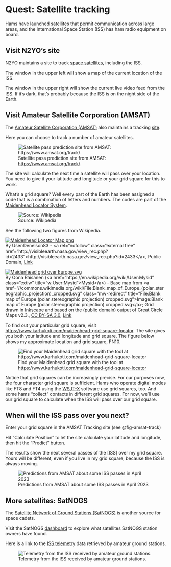 # Quest: Satellite tracking {- #quest-sattelites}

Hams have launched satellites that permit communication across large areas, and the International Space Station (ISS) has ham radio equipment on board.

## Visit N2YO's site {-}

N2YO maintains a site to track [space satellites](https://www.n2yo.com/space-station/), including the ISS.

The window in the upper left will show a map of the current location of the ISS.

The window in the upper right will show the current live video feed from the ISS.
If it's dark, that's probably because the ISS is on the night side of the Earth.

## Visit Amateur Satellite Corporation (AMSAT) {-}

The [Amateur Satellite Corporation (AMSAT)](https://www.amsat.org/) also maintains a tracking [site](https://www.amsat.org/track/).

Here you can choose to track a number of amateur satellites.

![Satellite pass prediction site from AMSAT: <https://www.amsat.org/track/>](include/img/amsat-track.png){#fig-amsat-track}

The site will calculate the next time a satellite will pass over your location.
You need to give it your latitude and longitude or your grid square for this to work.

What's a grid square? Well every part of the Earth has been assigned a code that is a combination of letters and numbers. The codes are part of the [Maidenhead Locator System](https://en.wikipedia.org/wiki/Maidenhead_Locator_System).

![Source: Wikipedia](https://upload.wikimedia.org/wikipedia/commons/thumb/d/de/Maidenhead_Locator_System_explained.svg/1200px-Maidenhead_Locator_System_explained.svg.png){#fig-maidenhead-locator}

<!-- <p><a href="https://commons.wikimedia.org/wiki/File:Maidenhead_Locator_System_explained.svg#/media/File:Maidenhead_Locator_System_explained.svg"><img src="https://upload.wikimedia.org/wikipedia/commons/thumb/d/de/Maidenhead_Locator_System_explained.svg/1200px-Maidenhead_Locator_System_explained.svg.png" alt="Maidenhead Locator System explained.svg"></a><br>By &lt;a href="https://en.wikipedia.org/wiki/User:Mysid" class="extiw" title="w:User:Mysid"&gt;Mysid&lt;/a&gt; - Self-drawn in Inkscape., Public Domain, <a href="https://commons.wikimedia.org/w/index.php?curid=2526302">Link</a></p> -->

See the following two figures from Wikipedia.

<p><a href="https://commons.wikimedia.org/wiki/File:Maidenhead_Locator_Map.png#/media/File:Maidenhead_Locator_Map.png"><img src="https://upload.wikimedia.org/wikipedia/commons/thumb/9/94/Maidenhead_Locator_Map.png/1200px-Maidenhead_Locator_Map.png" alt="Maidenhead Locator Map.png"></a><br>By User:Denelson83 - &lt;a rel="nofollow" class="external free" href="http://visibleearth.nasa.gov/view_rec.php?id=2433"&gt;http://visibleearth.nasa.gov/view_rec.php?id=2433&lt;/a&gt;, Public Domain, <a href="https://commons.wikimedia.org/w/index.php?curid=11762818">Link</a></p>

<p><a href="https://commons.wikimedia.org/wiki/File:Maidenhead_grid_over_Europe.svg#/media/File:Maidenhead_grid_over_Europe.svg"><img src="https://upload.wikimedia.org/wikipedia/commons/thumb/1/1d/Maidenhead_grid_over_Europe.svg/1200px-Maidenhead_grid_over_Europe.svg.png" alt="Maidenhead grid over Europe.svg"></a><br>By Oona Räisänen (&lt;a href="https://en.wikipedia.org/wiki/User:Mysid" class="extiw" title="w:User:Mysid"&gt;Mysid&lt;/a&gt;) - Base map from &lt;a href="//commons.wikimedia.org/wiki/File:Blank_map_of_Europe_(polar_stereographic_projection)_cropped.svg" class="mw-redirect" title="File:Blank map of Europe (polar stereographic projection) cropped.svg"&gt;Image:Blank map of Europe (polar stereographic projection) cropped.svg&lt;/a&gt;; Grid drawn in Inkscape and based on the (public domain) output of Great Circle Maps v2.3., <a href="http://creativecommons.org/licenses/by-sa/3.0/" title="Creative Commons Attribution-Share Alike 3.0">CC BY-SA 3.0</a>, <a href="https://commons.wikimedia.org/w/index.php?curid=2528974">Link</a></p>

To find out your particular grid square, visit <https://www.karhukoti.com/maidenhead-grid-square-locator>.
The site gives you both your latitude and longitude and grid square.
The figure below shows my approximate location and grid square, FN10.

![Find your Maidenhead grid square with the tool at <https://www.karhukoti.com/maidenhead-grid-square-locator>](include/img/karhukoti-grid-square.png){#fig-karhukoti-grid-square}

Notice that grid squares can be increasingly precise.
For our purposes now, the four character grid square is sufficient.
Hams who operate digital modes like FT8 and FT4 using the [WSJT-X](lingo.qmd#wsjt-x) software use grid squares, too.
And some hams "collect" contacts in different grid squares.
For now, we'll use our grid square to calculate when the ISS will pass over our grid square.

## When will the ISS pass over you next? {-}

Enter your grid square in the AMSAT Tracking site (see @fig-amsat-track)

Hit "Calculate Position" to let the site calculate your latitude and longitude, then hit the "Predict" button.

The results show the next several passes of the [ISS] over my grid square.
Yours will be different, even if you live in my grid square, because the ISS is always moving.

![Predictions from AMSAT about some ISS passes in April 2023](include/img/amsat-iss-pred-fn10.png){#fig-amsat-fn10-iss-preds}

## More satellites: SatNOGS

The [Satellite Network of Ground Stations (SatNOGS)](https://satnogs.org) is another source for space cadets.

Visit the SatNOGS [dashboard](https://dashboard.satnogs.org/) to explore what satellites SatNOGS station owners have found.

Here is a link to the [ISS telemetry](https://dashboard.satnogs.org/d/UXoGX0OGk/iss-monitor) data retrieved by amateur ground stations.

![Telemetry from the ISS received by amateur ground stations.](include/img/iss-telemetry-satnogs.png){#fig-iss-telemetry-satnogs}
